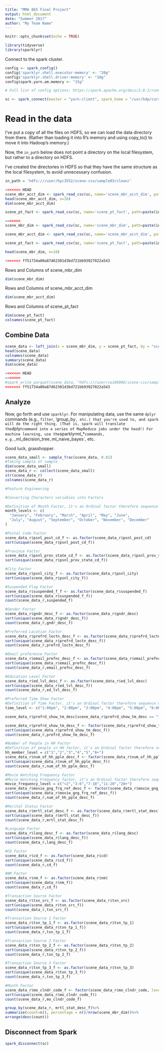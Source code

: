 ```yaml
---
title: "MMA 865 Final Project"
output: html_document
date: "Summer 2017"
author: "My Team Name"
---
```


```r
knitr::opts_chunk$set(echo = TRUE)
```


```r
library(tidyverse)
library(sparklyr)
```



Connect to the spark cluster.

```r
config <- spark_config() 
config$'sparklyr.shell.executor-memory' <- "20g" 
config$'sparklyr.shell.driver-memory' <- "10g" 
config$spark.yarn.am.memory <- "15g"

# Full list of config options: https://spark.apache.org/docs/2.0.1/running-on-yarn.html

sc <- spark_connect(master = "yarn-client", spark_home = "/usr/hdp/current/spark2-client/", config=config)
```

# Read in the data

I've put a copy of all the files on HDFS, so we can load the data directory from there.
(Rather than loading it into R's memory and using copy_to() to move it into Hadoop's memory.)

Now, the `in_path` below does not point a directory on the local filesystem, but rather to a directory on HDFS.

I've created the directories in HDFS so that they have the same structure as the local filesystem, to avoid unnecessary confusion.

```r
in_path = 'hdfs:///user/hpc3552/scene-csv/sample03/clean/'

<<<<<<< HEAD
scene_mbr_acct_dim <- spark_read_csv(sc, name='scene_mbr_acct_dim', path=paste(in_path, 'scene_mbr_acct_dim.csv', sep=""), header = TRUE, delimiter = ",")
head(scene_mbr_acct_dim, n=10)
dim(scene_mbr_acct_dim)

scene_pt_fact <- spark_read_csv(sc, name='scene_pt_fact', path=paste(in_path, 'scene_pt_fact.csv', sep=""), header = TRUE, delimiter = ",")

=======
scene_mbr_dim <- spark_read_csv(sc, name='scene_mbr_dim', path=paste(in_path, 'scene_mbr_dim.csv', sep=""), header = TRUE, delimiter = ",")

scene_mbr_acct_dim <- spark_read_csv(sc, name='scene_mbr_acct_dim', path=paste(in_path, 'scene_mbr_acct_dim.csv', sep=""), header = TRUE, delimiter = ",")

scene_pt_fact <- spark_read_csv(sc, name='scene_pt_fact', path=paste(in_path, 'scene_pt_fact.csv', sep=""), header = TRUE, delimiter = ",")

head(scene_mbr_dim, n=10)

>>>>>>> ff51734a00a87d62301d3bd721bb93927022a543
```
Rows and Columns of scene_mbr_dim
```r
dim(scene_mbr_dim)  
```

Rows and Columns of scene_mbr_acct_dim
```r
dim(scene_mbr_acct_dim)  
```

Rows and Columns of scene_pt_fact
```r
dim(scene_pt_fact)  
colnames(scene_pt_fact)
```
## Combine Data
```r

scene_data <- left_join(x = scene_mbr_dim, y = scene_pt_fact, by = "scene_mbr_key")
head(scene_data)
colnames(scene_data)
summary(scene_data)
dim(scene_data)

<<<<<<< HEAD
=======
#spark_write_parquet(scene_data, "hdfs:///user/sa100006/scene-csv/sample03/clean/")
>>>>>>> ff51734a00a87d62301d3bd721bb93927022a543

```

## Analyze

Now, go forth and use `sparklyr`. For manipulating data, use the same `dplyr` commands (e.g., `filter`, 'group_by`, etc.) that you're used to, and spark will do the right thing. (That is, spark will translate the `dplyr` command into a series of MapReduce jobs under the hood!) For machine learning, use the `sparklyr` `ml_*` commands, e.g., `ml_decision_tree`, `ml_naive_bayes`, etc.

Good luck, grasshopper.


```r
scene_data_small <- sample_frac(scene_data, 0.01)
#Taking sample of sample
dim(scene_data_small)
scene_data_r <- collect(scene_data_small)
str(scene_data_r)
colnames(scene_data_r)

#Feature Engineering

#Converting Characters variables into Factors

#Definition of Month Factor, it's an Ordinal factor therefore sequence matter
month_levels <- c(
  "January", "February", "March", "April", "May", "June", 
  "July", "August", "September", "October", "November", "December"
)

#Postal Code Factor
scene_data_r$psnl_post_cd_f <- as.factor(scene_data_r$psnl_post_cd)
sort(unique(scene_data_r$psnl_post_cd_f))

#Province Factor
scene_data_r$psnl_prov_state_cd_f <- as.factor(scene_data_r$psnl_prov_state_cd)
sort(unique(scene_data_r$psnl_prov_state_cd_f))

#City Factor
scene_data_r$psnl_city_f <- as.factor(scene_data_r$psnl_city)
sort(unique(scene_data_r$psnl_city_f))

#Suspended Flag Factor
scene_data_r$suspended_f_f <- as.factor(scene_data_r$suspended_f)
sort(unique(scene_data_r$suspended_f_f))
count(scene_data_r,suspended_f)

#Gender Factor
scene_data_r$gndr_desc_f <- as.factor(scene_data_r$gndr_desc)
sort(unique(scene_data_r$gndr_desc_f))
count(scene_data_r,gndr_desc_f)

#Preferred Location Factor
scene_data_r$prefrd_loctn_desc_f <- as.factor(scene_data_r$prefrd_loctn_desc)
sort(unique(scene_data_r$prefrd_loctn_desc_f))
count(scene_data_r,prefrd_loctn_desc_f)

#Email preference Factor
scene_data_r$email_prefnc_desc_f <- as.factor(scene_data_r$email_prefnc_desc)
sort(unique(scene_data_r$email_prefnc_desc_f))
count(scene_data_r,email_prefnc_desc_f)

#Education Level Factor
scene_data_r$ed_lvl_desc_f <- as.factor(scene_data_r$ed_lvl_desc)
sort(unique(scene_data_r$ed_lvl_desc_f))
count(scene_data_r,ed_lvl_desc_f)

#Preferred Time Show Factor
#Definition of Time Factor, it's an Ordinal factor therefore sequence matter
time_level <- c("1:00pm", "2:00pm", "3:00pm", "4:00pm", "5:00pm", "6:00pm", "7:00pm", "8:00pm", "9:00pm", "10:00pm", "11:00pm", "12:00am")

scene_data_r$prefrd_show_tm_desc[scene_data_r$prefrd_show_tm_desc == "12 midnight" ] <- "12:00am" 

scene_data_r$prefrd_show_tm_desc_f <- factor(scene_data_r$prefrd_show_tm_desc, levels = time_level)
sort(unique(scene_data_r$prefrd_show_tm_desc_f))
count(scene_data_r,prefrd_show_tm_desc_f)

#Number of People in HH Factor
#Definition of people in HH factor, it's an Ordinal factor therefore sequence matter
hh_member_level = c("1","2","3","4","5","6+")
scene_data_r$num_of_hh_pple_desc_f <- factor(scene_data_r$num_of_hh_pple_desc, levels = hh_member_level)
sort(unique(scene_data_r$num_of_hh_pple_desc_f))
count(scene_data_r,num_of_hh_pple_desc_f)

#Movie Watching Frequency Factor
#Movie Watching Frequency factor, it's an Ordinal factor therefore sequence matter
movie_frequency_level = c("<2","3-6","7-10","11-20","20+")
scene_data_r$movie_gng_frq_ref_desc_f <- factor(scene_data_r$movie_gng_frq_ref_desc, levels = movie_frequency_level)
sort(unique(scene_data_r$movie_gng_frq_ref_desc_f))
count(scene_data_r,num_of_hh_pple_desc_f)

#Marital Status Factor
scene_data_r$mrtl_stat_desc_f <- as.factor(scene_data_r$mrtl_stat_desc)
sort(unique(scene_data_r$mrtl_stat_desc_f))
count(scene_data_r,mrtl_stat_desc_f)

#Language Factor
scene_data_r$lang_desc_f <- as.factor(scene_data_r$lang_desc)
sort(unique(scene_data_r$lang_desc_f))
count(scene_data_r,lang_desc_f)

#CD Factor
scene_data_r$cd_f <- as.factor(scene_data_r$cd)
sort(unique(scene_data_r$cd_f))
count(scene_data_r,cd_f)

#NM Factor
scene_data_r$nm_f <- as.factor(scene_data_r$nm)
sort(unique(scene_data_r$nm_f))
count(scene_data_r,cd_f)

#Transaction Source Factor
scene_data_r$txn_src_f <- as.factor(scene_data_r$txn_src)
sort(unique(scene_data_r$txn_src_f))
count(scene_data_r,txn_src_f)

#Transaction Source 1 Factor
scene_data_r$txn_tp_1_f <- as.factor(scene_data_r$txn_tp_1)
sort(unique(scene_data_r$txn_tp_1_f))
count(scene_data_r,txn_tp_1_f)

#Transaction Source 2 Factor
scene_data_r$txn_tp_2_f <- as.factor(scene_data_r$txn_tp_2)
sort(unique(scene_data_r$txn_tp_2_f))
count(scene_data_r,txn_tp_2_f)

#Transaction Source 3 Factor
scene_data_r$txn_tp_3_f <- as.factor(scene_data_r$txn_tp_3)
sort(unique(scene_data_r$txn_tp_3_f))
count(scene_data_r,txn_tp_3_f)

#Month Factor
scene_data_r$mo_clndr_code_f <- factor(scene_data_r$mo_clndr_code, levels = month_levels)
sort(unique(scene_data_r$mo_clndr_code_f))
count(scene_data_r,mo_clndr_code_f)

group_by(scene_data_r, mrtl_stat_desc_f)%>%
summarise(count=n(), percentage = n()/nrow(scene_mbr_dim))%>%
arrange(desc(count))

```

## Disconnect from Spark

```r
spark_disconnect(sc)
```
